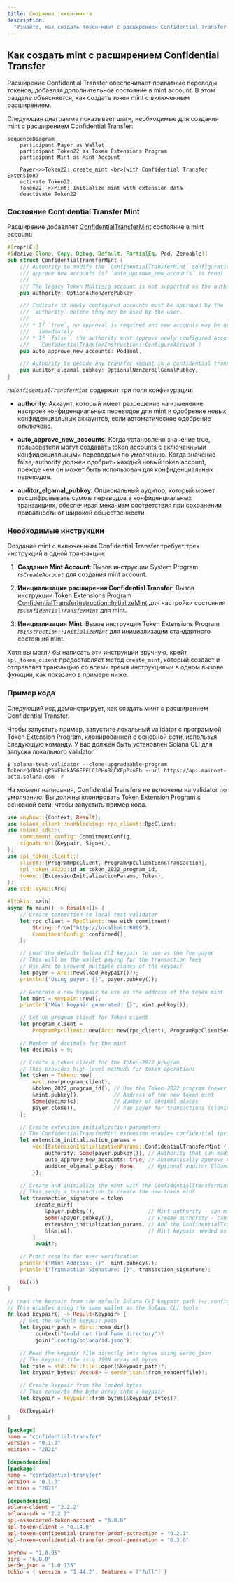 ```yaml
---
title: Создание токен-минта
description:
  "Узнайте, как создать токен-минт с расширением Confidential Transfer."
---
```


## Как создать mint с расширением Confidential Transfer

Расширение Confidential Transfer обеспечивает приватные переводы токенов,
добавляя дополнительное состояние в mint account. В этом разделе объясняется,
как создать токен mint с включенным расширением.

Следующая диаграмма показывает шаги, необходимые для создания mint с расширением
Confidential Transfer:

```mermaid title="Create Mint with Confidential Transfer Extension"
sequenceDiagram
    participant Payer as Wallet
    participant Token22 as Token Extensions Program
    participant Mint as Mint Account

    Payer->>Token22: create_mint <br>(with Confidential Transfer Extension)
    activate Token22
    Token22-->>Mint: Initialize mint with extension data
    deactivate Token22
```

### Состояние Confidential Transfer Mint

Расширение добавляет
[ConfidentialTransferMint](https://github.com/solana-program/token-2022/blob/efd0c957fefbd79882d77df5fb2dac88c001249c/program/src/extension/confidential_transfer/mod.rs#L48-L69)
состояние в mint account:

```rust title="Confidential Mint State"
#[repr(C)]
#[derive(Clone, Copy, Debug, Default, PartialEq, Pod, Zeroable)]
pub struct ConfidentialTransferMint {
    /// Authority to modify the `ConfidentialTransferMint` configuration and to
    /// approve new accounts (if `auto_approve_new_accounts` is true)
    ///
    /// The legacy Token Multisig account is not supported as the authority
    pub authority: OptionalNonZeroPubkey,

    /// Indicate if newly configured accounts must be approved by the
    /// `authority` before they may be used by the user.
    ///
    /// * If `true`, no approval is required and new accounts may be used
    ///   immediately
    /// * If `false`, the authority must approve newly configured accounts (see
    ///   `ConfidentialTransferInstruction::ConfigureAccount`)
    pub auto_approve_new_accounts: PodBool,

    /// Authority to decode any transfer amount in a confidential transfer.
    pub auditor_elgamal_pubkey: OptionalNonZeroElGamalPubkey,
}
```

_rs`ConfidentialTransferMint`_ содержит три поля конфигурации:

- **authority**: Аккаунт, который имеет разрешение на изменение настроек
  конфиденциальных переводов для mint и одобрение новых конфиденциальных
  аккаунтов, если автоматическое одобрение отключено.

- **auto_approve_new_accounts**: Когда установлено значение true, пользователи
  могут создавать token accounts с включенными конфиденциальными переводами по
  умолчанию. Когда значение false, authority должен одобрить каждый новый token
  account, прежде чем он может быть использован для конфиденциальных переводов.

- **auditor_elgamal_pubkey**: Опциональный аудитор, который может расшифровывать
  суммы переводов в конфиденциальных транзакциях, обеспечивая механизм
  соответствия при сохранении приватности от широкой общественности.

### Необходимые инструкции

Создание mint с включенным Confidential Transfer требует трех инструкций в одной
транзакции:

1. **Создание Mint Account**: Вызов инструкции System Program
   _rs`CreateAccount`_ для создания mint account.

2. **Инициализация расширения Confidential Transfer**: Вызов инструкции Token
   Extensions Program
   [ConfidentialTransferInstruction::InitializeMint](https://github.com/solana-program/token-2022/blob/efd0c957fefbd79882d77df5fb2dac88c001249c/program/src/extension/confidential_transfer/processor.rs#L48)
   для настройки состояния _rs`ConfidentialTransferMint`_ для mint.

3. **Инициализация Mint**: Вызов инструкции Token Extensions Program
   _rs`Instruction::InitializeMint`_ для инициализации стандартного состояния
   mint.

Хотя вы могли бы написать эти инструкции вручную, крейт `spl_token_client`
предоставляет метод `create_mint`, который создает и отправляет транзакцию со
всеми тремя инструкциями в одном вызове функции, как показано в примере ниже.

### Пример кода

Следующий код демонстрирует, как создать минт с расширением Confidential
Transfer.

Чтобы запустить пример, запустите локальный validator с программой Token
Extension Program, клонированной с основной сети, используя следующую команду. У
вас должен быть установлен Solana CLI для запуска локального validator.

```terminal
$ solana-test-validator --clone-upgradeable-program TokenzQdBNbLqP5VEhdkAS6EPFLC1PHnBqCXEpPxuEb --url https://api.mainnet-beta.solana.com -r
```

<Callout type="info">
  На момент написания, Confidential Transfers не включены на validator по
  умолчанию. Вы должны клонировать Token Extension Program с основной сети,
  чтобы запустить пример кода.
</Callout>

<CodeTabs flags="r">

```rust !! title="main.rs"
use anyhow::{Context, Result};
use solana_client::nonblocking::rpc_client::RpcClient;
use solana_sdk::{
    commitment_config::CommitmentConfig,
    signature::{Keypair, Signer},
};
use spl_token_client::{
    client::{ProgramRpcClient, ProgramRpcClientSendTransaction},
    spl_token_2022::id as token_2022_program_id,
    token::{ExtensionInitializationParams, Token},
};
use std::sync::Arc;

#[tokio::main]
async fn main() -> Result<()> {
    // Create connection to local test validator
    let rpc_client = RpcClient::new_with_commitment(
        String::from("http://localhost:8899"),
        CommitmentConfig::confirmed(),
    );

    // Load the default Solana CLI keypair to use as the fee payer
    // This will be the wallet paying for the transaction fees
    // Use Arc to prevent multiple clones of the keypair
    let payer = Arc::new(load_keypair()?);
    println!("Using payer: {}", payer.pubkey());

    // Generate a new keypair to use as the address of the token mint
    let mint = Keypair::new();
    println!("Mint keypair generated: {}", mint.pubkey());

    // Set up program client for Token client
    let program_client =
        ProgramRpcClient::new(Arc::new(rpc_client), ProgramRpcClientSendTransaction);

    // Number of decimals for the mint
    let decimals = 9;

    // Create a token client for the Token-2022 program
    // This provides high-level methods for token operations
    let token = Token::new(
        Arc::new(program_client),
        &token_2022_program_id(), // Use the Token-2022 program (newer version with extensions)
        &mint.pubkey(),           // Address of the new token mint
        Some(decimals),           // Number of decimal places
        payer.clone(),            // Fee payer for transactions (cloning Arc, not keypair)
    );

    // Create extension initialization parameters
    // The ConfidentialTransferMint extension enables confidential (private) transfers of tokens
    let extension_initialization_params =
        vec![ExtensionInitializationParams::ConfidentialTransferMint {
            authority: Some(payer.pubkey()), // Authority that can modify confidential transfer settings
            auto_approve_new_accounts: true, // Automatically approve new confidential accounts
            auditor_elgamal_pubkey: None,    // Optional auditor ElGamal public key
        }];

    // Create and initialize the mint with the ConfidentialTransferMint extension
    // This sends a transaction to create the new token mint
    let transaction_signature = token
        .create_mint(
            &payer.pubkey(),                 // Mint authority - can mint new tokens
            Some(&payer.pubkey()),           // Freeze authority - can freeze token accounts
            extension_initialization_params, // Add the ConfidentialTransferMint extension
            &[&mint],                        // Mint keypair needed as signer
        )
        .await?;

    // Print results for user verification
    println!("Mint Address: {}", mint.pubkey());
    println!("Transaction Signature: {}", transaction_signature);

    Ok(())
}

// Load the keypair from the default Solana CLI keypair path (~/.config/solana/id.json)
// This enables using the same wallet as the Solana CLI tools
fn load_keypair() -> Result<Keypair> {
    // Get the default keypair path
    let keypair_path = dirs::home_dir()
        .context("Could not find home directory")?
        .join(".config/solana/id.json");

    // Read the keypair file directly into bytes using serde_json
    // The keypair file is a JSON array of bytes
    let file = std::fs::File::open(&keypair_path)?;
    let keypair_bytes: Vec<u8> = serde_json::from_reader(file)?;

    // Create keypair from the loaded bytes
    // This converts the byte array into a keypair
    let keypair = Keypair::from_bytes(&keypair_bytes)?;

    Ok(keypair)
}
```

```toml !! title="Cargo.toml"
[package]
name = "confidential-transfer"
version = "0.1.0"
edition = "2021"

[dependencies]
[package]
name = "confidential-transfer"
version = "0.1.0"
edition = "2021"

[dependencies]
solana-client = "2.2.2"
solana-sdk = "2.2.2"
spl-associated-token-account = "6.0.0"
spl-token-client = "0.14.0"
spl-token-confidential-transfer-proof-extraction = "0.2.1"
spl-token-confidential-transfer-proof-generation = "0.3.0"

anyhow = "1.0.95"
dirs = "6.0.0"
serde_json = "1.0.135"
tokio = { version = "1.44.2", features = ["full"] }
```

</CodeTabs>
